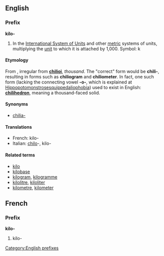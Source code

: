 ==English==
===Prefix===
[[Category:English prefixes]]
'''kilo-'''
#In the [[International System of Units]] and other [[metric]] systems of units, multiplying the [[unit]] to which it is attached by 1,000. Symbol: k

====Etymology====
From {{F.}}, irregular from {{Gr.}} '''[[chilioi]]''', ''thousand''. The "correct" form would be '''chili-''', resulting in forms such as '''chiliogram''' and '''chiliometer'''. In fact, one such form (lacking the connecting vowel '''-o-''', which is explained at [[Hippopotomonstrosesquippedaliophobia]]) used to exist in English: '''[[chilihedron]]''', meaning a thousand-faced solid.

====Synonyms====
* [[chilia-]]

====Translations====
*French: kilo-
*Italian: [[chilo]]-, kilo-

====Related terms====
*[[kilo]]
*[[kilobase]]
*[[kilogram]], [[kilogramme]]
*[[kilolitre]], [[kiloliter]]
*[[kilometre]], [[kilometer]]

==French==
===Prefix===
'''kilo-'''

#kilo-
